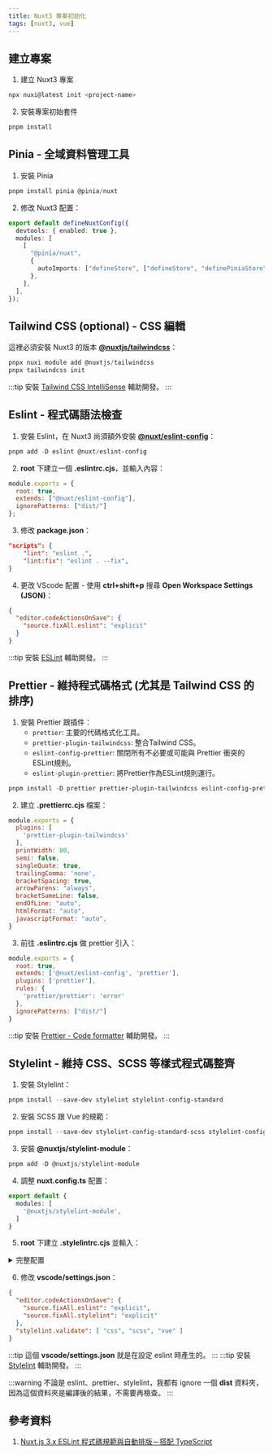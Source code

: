 ```yaml
---
title: Nuxt3 專案初始化
tags: [nuxt3, vue]
---
```

## 建立專案
1. 建立 Nuxt3 專案
```powershell
npx nuxi@latest init <project-name>
```
2. 安裝專案初始套件
```powershell
pnpm install
```

## Pinia - 全域資料管理工具
1. 安裝 Pinia
```powershell
pnpm install pinia @pinia/nuxt
```
2. 修改 Nuxt3 配置：
```ts title='nuxt.config.ts'
export default defineNuxtConfig({
  devtools: { enabled: true },
  modules: [
    [
      "@pinia/nuxt",
      {
        autoImports: ["defineStore", ["defineStore", "definePiniaStore"]],
      },
    ],
  ],
});
```

## Tailwind CSS (optional) - CSS 編輯
這裡必須安裝 Nuxt3 的版本 [**@nuxtjs/tailwindcss**](https://tailwindcss.com/docs/guides/nuxtjs#modules)：
```powershell
pnpx nuxi module add @nuxtjs/tailwindcss
pnpx tailwindcss init
```
:::tip
安裝 [Tailwind CSS IntelliSense](https://marketplace.visualstudio.com/items?itemName=bradlc.vscode-tailwindcss) 輔助開發。
:::

## Eslint - 程式碼語法檢查
1. 安裝 Eslint，在 Nuxt3 尚須額外安裝 [**@nuxt/eslint-config**](https://nuxt.com/docs/guide/concepts/code-style#eslint)：
```powershell
pnpm add -D eslint @nuxt/eslint-config
```
2. **root** 下建立一個 **.eslintrc.cjs**，並輸入內容：
```js title='.eslintrc.cjs'
module.exports = {
  root: true,
  extends: ["@nuxt/eslint-config"],
  ignorePatterns: ["dist/"]
};
```
3. 修改 **package.json**：
```json
"scripts": {
    "lint": "eslint .",
    "lint:fix": "eslint . --fix",
}
```
4. 更改 VScode 配置 - 使用 **ctrl+shift+p** 搜尋 **Open Workspace Settings (JSON)**：
```json
{
  "editor.codeActionsOnSave": {
    "source.fixAll.eslint": "explicit"
  }
}
```
:::tip
安裝 [ESLint](https://marketplace.visualstudio.com/items?itemName=dbaeumer.vscode-eslint) 輔助開發。
:::

## Prettier - 維持程式碼格式 (尤其是 Tailwind CSS 的排序)
1. 安裝 Prettier 跟插件：
    * `prettier`: 主要的代碼格式化工具。
    * `prettier-plugin-tailwindcss`: 整合Tailwind CSS。
    * `eslint-config-prettier`: 關閉所有不必要或可能與 Prettier 衝突的ESLint規則。
    * `eslint-plugin-prettier`: 將Prettier作為ESLint規則運行。
```powershell
pnpm install -D prettier prettier-plugin-tailwindcss eslint-config-prettier eslint-plugin-prettier
```
2. 建立 **.prettierrc.cjs** 檔案：
```js
module.exports = {
  plugins: [
    'prettier-plugin-tailwindcss'
  ],
  printWidth: 80,
  semi: false,
  singleQuote: true,
  trailingComma: 'none',
  bracketSpacing: true,
  arrowParens: "always",
  bracketSameLine: false,
  endOfLine: "auto",
  htmlFormat: "auto",
  javascriptFormat: "auto",
}
```
3. 前往 **.eslintrc.cjs** 做 prettier 引入：
```js
module.exports = {
  root: true,
  extends: ['@nuxt/eslint-config', 'prettier'],
  plugins: ['prettier'],
  rules: {
    'prettier/prettier': 'error'
  },
  ignorePatterns: ["dist/"]
}
```
:::tip
安裝 [Prettier - Code formatter](https://marketplace.visualstudio.com/items?itemName=esbenp.prettier-vscode) 輔助開發。
:::


## Stylelint - 維持 CSS、SCSS 等樣式程式碼整齊
1. 安裝 Stylelint：
```powershell
pnpm install --save-dev stylelint stylelint-config-standard
```
2. 安裝 SCSS 跟 Vue 的規範：
```powershell
pnpm install --save-dev stylelint-config-standard-scss stylelint-config-standard-vue stylelint-order postcss postcss-scss postcss-html
```
3. 安裝 **@nuxtjs/stylelint-module**：
```powershell
pnpm add -D @nuxtjs/stylelint-module
```
4. 調整 **nuxt.config.ts** 配置：
```ts title='nuxt.config.ts'
export default {
  modules: [
    '@nuxtjs/stylelint-module',
  ]
}
```
5. **root** 下建立 **.stylelintrc.cjs** 並輸入：
<details>
<summary>完整配置</summary>

```js
module.exports = {
  extends: [
    "stylelint-config-standard",
    'stylelint-config-standard-scss',
    "stylelint-config-standard-vue/scss"
  ],
  plugins: [
    'stylelint-order'
  ],
  ignoreFiles: ["dist/**/*"],
  "fix": true, // 自動修復
  overrides: [
    {
      files: [ '*.scss', '**/*.scss', "*.vue", "**/*.vue" ],
      rules: {
        'scss/no-global-function-names': null // 關閉 scss 全域函式名稱檢查
      }
    }
  ],
  rules: {
    'unit-allowed-list': [ 'em', 'rem', 'deg', 'px', 'vh', 'vw', '%', 's', 'ms' ],
    'order/properties-order': [
      'position',
      'top',
      'bottom',
      'right',
      'left',
      'display',
      'align-items',
      'justify-content',
      'float',
      'clear',
      'overflow',
      'overflow-x',
      'overflow-y',
      'margin',
      'margin-top',
      'margin-right',
      'margin-bottom',
      'margin-left',
      'padding',
      'padding-top',
      'padding-right',
      'padding-bottom',
      'padding-left',
      'width',
      'min-width',
      'max-width',
      'height',
      'min-height',
      'max-height',
      'font-size',
      'font-family',
      'font-weight',
      'text-align',
      'text-justify',
      'text-indent',
      'text-overflow',
      'text-decoration',
      'white-space',
      'color',
      'background',
      'background-position',
      'background-repeat',
      'background-size',
      'background-color',
      'background-clip',
      'border',
      'border-style',
      'border-width',
      'border-color',
      'border-top-style',
      'border-top-width',
      'border-top-color',
      'border-right-style',
      'border-right-width',
      'border-right-color',
      'border-bottom-style',
      'border-bottom-width',
      'border-bottom-color',
      'border-left-style',
      'border-left-width',
      'border-left-color',
      'border-radius',
      'opacity',
      'filter',
      'list-style',
      'outline',
      'visibility',
      'z-index',
      'box-shadow',
      'text-shadow',
      'resize',
      'transition'
    ]
  }
}
```
</details>

6. 修改 **vscode/settings.json**：
```json
{
  "editor.codeActionsOnSave": {
    "source.fixAll.eslint": "explicit",
    "source.fixAll.stylelint": "explicit"
  },
  "stylelint.validate": [ "css", "scss", "vue" ]
}
```
:::tip
這個 **vscode/settings.json** 就是在設定 eslint 時產生的。
:::
:::tip
安裝 [Stylelint](https://marketplace.visualstudio.com/items?itemName=stylelint.vscode-stylelint) 輔助開發。
:::

:::warning
不論是 eslint、prettier、stylelint，我都有 ignore 一個 **dist** 資料夾，因為這個資料夾是編譯後的結果，不需要再檢查。
:::

## 參考資料
1. [Nuxt.js 3.x ESLint 程式碼規範與自動排版－搭配 TypeScript](https://clairechang.tw/2023/06/30/nuxt3/nuxt-v3-typescript-and-eslint/)